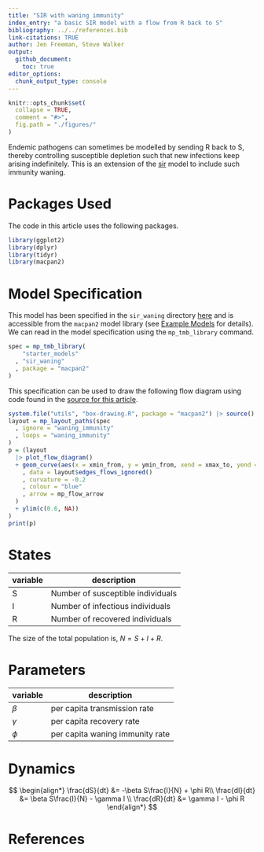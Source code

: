 ```yaml
---
title: "SIR with waning immunity"
index_entry: "a basic SIR model with a flow from R back to S"
bibliography: ../../references.bib
link-citations: TRUE
author: Jen Freeman, Steve Walker
output: 
  github_document:
    toc: true
editor_options: 
  chunk_output_type: console
---
```


```r
knitr::opts_chunk$set(
  collapse = TRUE,
  comment = "#>",
  fig.path = "./figures/"
)
```

Endemic pathogens can sometimes be modelled by sending R back to S, thereby controlling susceptible depletion such that new infections keep arising indefinitely. This is an extension of the [sir](https://github.com/canmod/macpan2/tree/main/inst/starter_models/sir) model to include such immunity waning.

# Packages Used

The code in this article uses the following packages.

```r
library(ggplot2)
library(dplyr)
library(tidyr)
library(macpan2)
```

# Model Specification

This model has been specified in the `sir_waning` directory [here](https://github.com/canmod/macpan2/blob/main/inst/starter_models/sir_waning/tmb.R) and is accessible from the `macpan2` model library (see [Example Models](https://canmod.github.io/macpan2/articles/example_models.html) for details). We can read in the model specification using the `mp_tmb_library` command.
```r
spec = mp_tmb_library(
    "starter_models"
  , "sir_waning"
  , package = "macpan2"
)
```

This specification can be used to draw the following flow diagram using code found in the [source for this article](https://github.com/canmod/macpan2/blob/main/inst/starter_models/sir_waning/README.Rmd).

```r
system.file("utils", "box-drawing.R", package = "macpan2") |> source()
layout = mp_layout_paths(spec
  , ignore = "waning_immunity"
  , loops = "waning_immunity"
)
p = (layout
  |> plot_flow_diagram()
  + geom_curve(aes(x = xmin_from, y = ymin_from, xend = xmax_to, yend = ymin_from)
    , data = layout$edges_flows_ignored()
    , curvature = -0.2
    , colour = "blue"
    , arrow = mp_flow_arrow
  )
  + ylim(c(0.6, NA))
)
print(p)
```

# States

| variable | description                       |
| -------- | --------------------------------- |
| S        | Number of susceptible individuals |
| I        | Number of infectious individuals  |
| R        | Number of recovered individuals   |

The size of the total population is, $N = S + I + R$.

# Parameters

| variable | description                     |
| -------- | ------------------------------- |
| $\beta$  | per capita transmission rate    |
| $\gamma$ | per capita recovery rate        |
| $\phi$   | per capita waning immunity rate |

# Dynamics 

$$
\begin{align*}
\frac{dS}{dt} &= -\beta S\frac{I}{N} + \phi R\\
\frac{dI}{dt} &= \beta S\frac{I}{N} - \gamma I \\
\frac{dR}{dt} &= \gamma I  - \phi R
\end{align*}
$$

# References
